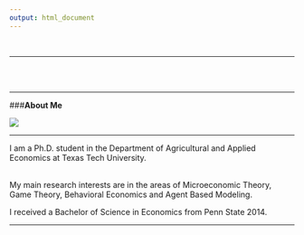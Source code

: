```yaml
---
output: html_document
---
```

<br>

---

<br>
<br>

<div class="container">
<div class="row">

<div class="col-sm-4" align="center">

---

###**About Me**

![](images/MLPic_1.png)
</div>

<div class="col-sm-5" align="center">


---

I am a Ph.D. student in the Department of Agricultural and Applied Economics at Texas Tech University. <br><br>
 
My main research interests are in the areas of Microeconomic Theory, Game Theory, Behavioral Economics and Agent Based Modeling.
  
I received a Bachelor of Science in Economics from Penn State 2014.
<br>
</div>
</div>
</div>

---
